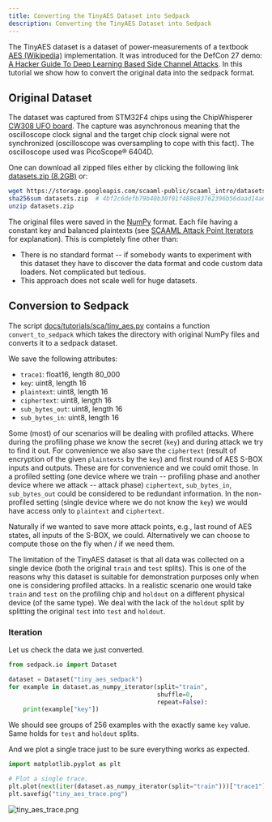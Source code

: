 ```yaml
---
title: Converting the TinyAES Dataset into Sedpack
description: Converting the TinyAES Dataset into Sedpack
---
```


The TinyAES dataset is a dataset of power-measurements of a textbook [AES
(Wikipedia)](https://de.wikipedia.org/wiki/Advanced_Encryption_Standard)
implementation. It was introduced for the DefCon 27 demo: [A Hacker Guide To
Deep Learning Based Side Channel
Attacks](https://elie.net/talk/a-hackerguide-to-deep-learning-based-side-channel-attacks).
In this tutorial we show how to convert the original data into the sedpack
format.

## Original Dataset

The dataset was captured from STM32F4 chips using the ChipWhisperer [CW308 UFO
board](https://www.newae.com/chipwhisperer). The capture was asynchronous
meaning that the oscilloscope clock signal and the target chip clock signal
were not synchronized (oscilloscope was oversampling to cope with this fact).
The oscilloscope used was PicoScope&reg; 6404D.

One can download all zipped files either by clicking the following link
[datasets.zip
(8.2GB)](https://storage.googleapis.com/scaaml-public/scaaml_intro/datasets.zip)
or:

```bash
wget https://storage.googleapis.com/scaaml-public/scaaml_intro/datasets.zip
sha256sum datasets.zip  # 4bf2c6defb79b40b30f01f488e83762396b56daad14a694f64916be2b665b2f8 
unzip datasets.zip
```

The original files were saved in the
[NumPy](https://numpy.org/doc/1.26/reference/generated/numpy.savez.html)
format. Each file having a constant key and balanced plaintexts (see [SCAAML
Attack Point
Iterators](https://google.github.io/scaaml/guides/capture/attack_point_iterators/)
for explanation). This is completely fine other than:

-   There is no standard format -- if somebody wants to experiment with this
    dataset they have to discover the data format and code custom data loaders.
    Not complicated but tedious.
-   This approach does not scale well for huge datasets.

## Conversion to Sedpack

The script
[docs/tutorials/sca/tiny_aes.py](https://github.com/google/sedpack/blob/main/docs/tutorials/sca/tiny_aes.py)
contains a function `convert_to_sedpack` which takes the directory with
original NumPy files and converts it to a sedpack dataset.

We save the following attributes:

-   `trace1`: float16, length 80_000
-   `key`: uint8, length 16
-   `plaintext`: uint8, length 16
-   `ciphertext`: uint8, length 16
-   `sub_bytes_out`: uint8, length 16
-   `sub_bytes_in`: uint8, length 16

Some (most) of our scenarios will be dealing with profiled attacks. Where
during the profiling phase we know the secret (`key`) and during attack we try
to find it out. For convenience we also save the `ciphertext` (result of
encryption of the given `plaintexts` by the `key`) and first round of AES S-BOX
inputs and outputs. These are for convenience and we could omit those. In a
profiled setting (one device where we train -- profiling phase and another
device where we attack -- attack phase) `ciphertext`, `sub_bytes_in`,
`sub_bytes_out` could be considered to be redundant information. In the
non-profiled setting (single device where we do not know the `key`) we would
have access only to `plaintext` and `ciphertext`.

Naturally if we wanted to save more attack points, e.g., last round of AES
states, all inputs of the S-BOX, we could. Alternatively we can choose to
compute those on the fly when / if we need them.

The limitation of the TinyAES dataset is that all data was collected on a
single device (both the original `train` and `test` splits). This is one of the
reasons why this dataset is suitable for demonstration purposes only when one
is considering profiled attacks. In a realistic scenario one would take `train`
and `test` on the profiling chip and `holdout` on a different physical device
(of the same type). We deal with the lack of the `holdout` split by splitting
the original `test` into `test` and `holdout`.

### Iteration

Let us check the data we just converted.

```python
from sedpack.io import Dataset

dataset = Dataset("tiny_aes_sedpack")
for example in dataset.as_numpy_iterator(split="train",
                                         shuffle=0,
                                         repeat=False):
    print(example["key"])
```

We should see groups of 256 examples with the exactly same `key` value. Same
holds for `test` and `holdout` splits.

And we plot a single trace just to be sure everything works as expected.

```python
import matplotlib.pyplot as plt

# Plot a single trace.
plt.plot(next(iter(dataset.as_numpy_iterator(split="train")))["trace1"])
plt.savefig("tiny_aes_trace.png")
```

![tiny_aes_trace.png](tiny_aes_trace.png)
